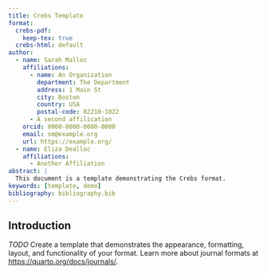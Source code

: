 ```yaml
---
title: Crebs Template
format:
  crebs-pdf:
    keep-tex: true  
  crebs-html: default
author:
  - name: Sarah Malloc
    affiliations:
      - name: An Organization
        department: The Department
        address: 1 Main St
        city: Boston
        country: USA
        postal-code: 02210-1022
      - A second affilication
    orcid: 0000-0000-0000-0000
    email: sm@example.org
    url: https://example.org/
  - name: Eliza Dealloc
    affiliations:
      - Another Affiliation
abstract: |
  This document is a template demonstrating the Crebs format.
keywords: [template, demo]
bibliography: bibliography.bib  
---
```


## Introduction {#sec-intro}

*TODO* Create a template that demonstrates the appearance, formatting, layout, and functionality of your format. Learn more about journal formats at <https://quarto.org/docs/journals/>.


